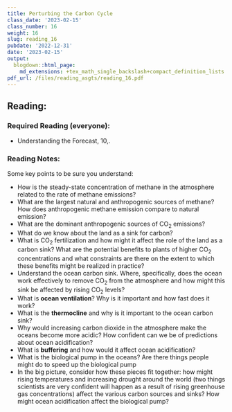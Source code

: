 ```yaml
---
title: Perturbing the Carbon Cycle
class_date: '2023-02-15'
class_number: 16
weight: 16
slug: reading_16
pubdate: '2022-12-31'
date: '2023-02-15'
output:
  blogdown::html_page:
    md_extensions: +tex_math_single_backslash+compact_definition_lists
pdf_url: /files/reading_asgts/reading_16.pdf
---
```

## Reading:

### Required Reading (everyone):

* Understanding the Forecast, 10,.

### Reading Notes:

Some key points to be sure you understand:

* How is the steady-state concentration of methane in the atmosphere related 
  to the rate of methane emissions?
* What are the largest natural and anthropogenic sources of methane? How does 
  anthropogenic methane emission compare to natural emission?
* What are the dominant anthropogenic sources of CO~2~ emissions?
* What do we know about the land as a sink for carbon?
* What is CO~2~ fertilization and how might it affect the role of the land as 
  a carbon sink? What are the potential benefits to plants of higher CO~2~ 
  concentrations and what constraints are there on the extent to which these 
  benefits might be realized in practice?
* Understand the ocean carbon sink. Where, specifically, does the ocean work 
  effectively to remove CO~2~ from the atmosphere and how might this sink be 
  affected by rising CO~2~ levels?
* What is **ocean ventilation**? Why is it important and how fast does it work?
* What is the **thermocline** and why is it important to the ocean carbon sink?
* Why would increasing carbon dioxide in the atmosphere make the oceans become 
  more acidic? How confident can we be of predictions about ocean acidification?
* What is **buffering** and how would it affect ocean acidification?
* What is the biological pump in the oceans? Are there things people might do 
  to speed up the biological pump
* In the big picture, consider how these pieces fit together: how might rising 
  temperatures and increasing drought around the world (two things scientists 
  are very confident will happen as a result of rising greenhouse gas 
  concentrations) affect the various carbon sources and sinks? How might ocean 
  acidification affect the biological pump?
